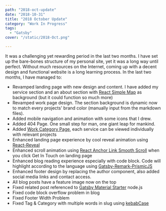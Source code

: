 ```yaml
---
path: "2018-oct-update"
date: "2018-10-31"
title: "2018 October Update"
category: "Work In Progress"
tags: 
  - "Gatsby"
cover: "/static/2018-Oct.png"

---
```


It was a challenging yet rewarding period in the last two months. I have set up the bare-bones structure of my personal site, yet it was a long way until perfect. Without much resources on the Internet, coming up with a decent design and functional website is a long learning process. In the last two months, I have managed to: 

- Revamped landing page with new design and content. I have added my service section and an about section with [React Simple Map](http://react-simple-maps.io) as background (but it could function so much more)
- Revamped work page design. The section background is dynamic now to match every projects' brand color (manually input from the markdown files).
- Added mobile navigation and animation with some icons that I drew.
- Added 404 Page. One small step for man, one giant leap for mankind.
- Added [Work Category Page](./categories/ui-ux-design), each service can be viewed individually with relevant projects
- Enhanced landing page experience by cool reveal animation using [React-Reveal](https://www.react-reveal.com/)
- Enhanced scroll animation using [React Anchor Link Smooth Scroll](https://github.com/mauricevancooten/react-anchor-link-smooth-scroll) when you click Get In Touch on landing page
- Enhanced blog reading experience especially with code block. Code will highlight according to the language using [Gatsby-Remark-PrismicJS](https://www.gatsbyjs.org/packages/gatsby-remark-prismjs/)
- Enhanced footer design by replacing the author component, also added social media links and contact access.
- All blog posts have a feature image now on the top
- Fixed related post referenced to [Gatsby Material Starter](https://github.com/Vagr9K/gatsby-material-starter/blob/master/gatsby-node.js) node.js
- Fixed code block overflow problem in blog
- Fixed Footer Width Problem
- Fixed Tag & Category with multiple words in slug using [kebabCase](https://lodash.com/docs#kebabCase)